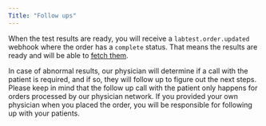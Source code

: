 ```yaml
---
Title: "Follow ups"
---
```


When the test results are ready, you will receive a `labtest.order.updated` webhook where the order has a `complete` status. That means the results are ready and will be able to [fetch them](/lab/results/result-formats).

In case of abnormal results, our physician will determine if a call with the patient is required, and if so, they will follow up to figure out the next steps. Please keep in mind that the follow up call with the patient only happens for orders processed by our physician network. If you provided your own physician when you placed the order, you will be responsible for following up with your patients.
